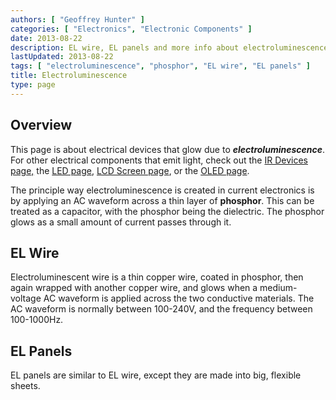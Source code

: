 ```yaml
---
authors: [ "Geoffrey Hunter" ]
categories: [ "Electronics", "Electronic Components" ]
date: 2013-08-22
description: EL wire, EL panels and more info about electroluminescence.
lastUpdated: 2013-08-22
tags: [ "electroluminescence", "phosphor", "EL wire", "EL panels" ]
title: Electroluminescence
type: page
---
```



## Overview

This page is about electrical devices that glow due to _**electroluminescence**_. For other electrical components that emit light, check out the [IR Devices page,](/electronics/components/ir-devices) the [LED page](/docs/electronics/components/diodes/light-emitting-diodes-leds/index.mdx), [LCD Screen page](/electronics/components/lcd-screens), or the [OLED page](/electronics/components/oled-screens).

The principle way electroluminescence is created in current electronics is by applying an AC waveform across a thin layer of **phosphor**. This can be treated as a capacitor, with the phosphor being the dielectric. The phosphor glows as a small amount of  current passes through it.

## EL Wire

Electroluminescent wire is a thin copper wire, coated in phosphor, then again wrapped with another copper wire, and glows when a medium-voltage AC waveform is applied across the two conductive materials. The AC waveform is normally between 100-240V, and the frequency between 100-1000Hz.

## EL Panels

EL panels are similar to EL wire, except they are made into big, flexible sheets.
